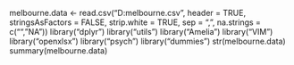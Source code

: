 
melbourne.data <- read.csv("D:melbourne.csv", header = TRUE,
                    stringsAsFactors = FALSE, strip.white = TRUE, sep = ",",
                    na.strings = c("","NA"))
library("dplyr")
library("utils")
library("Amelia")
library("VIM")
library("openxlsx")
library("psych")
library("dummies")
str(melbourne.data)
summary(melbourne.data)